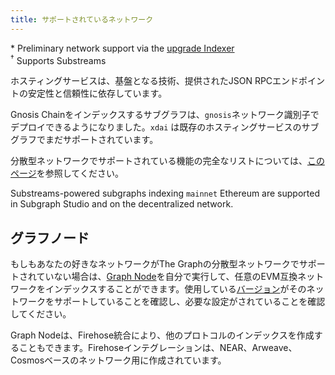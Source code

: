 ```yaml
---
title: サポートされているネットワーク
---
```




<SupportedNetworksTable networks={props.networks} />

\* Preliminary network support via the [upgrade Indexer](https://thegraph.com/blog/upgrade-indexer/)  
&#8288;<sup>†</sup> Supports Substreams

ホスティングサービスは、基盤となる技術、提供されたJSON RPCエンドポイントの安定性と信頼性に依存しています。

Gnosis Chainをインデックスするサブグラフは、`gnosis`ネットワーク識別子でデプロイできるようになりました。`xdai` は既存のホスティングサービスのサブグラフでまだサポートされています。

分散型ネットワークでサポートされている機能の完全なリストについては、[このページ](https://github.com/graphprotocol/indexer/blob/main/docs/feature-support-matrix.md)を参照してください。

Substreams-powered subgraphs indexing `mainnet` Ethereum are supported in Subgraph Studio and on the decentralized network.

## グラフノード

もしもあなたの好きなネットワークがThe Graphの分散型ネットワークでサポートされていない場合は、[Graph Node](https://github.com/graphprotocol/graph-node)を自分で実行して、任意のEVM互換ネットワークをインデックスすることができます。使用している[バージョン](https://github.com/graphprotocol/graph-node/releases)がそのネットワークをサポートしていることを確認し、必要な設定がされていることを確認してください。

Graph Nodeは、Firehose統合により、他のプロトコルのインデックスを作成することもできます。Firehoseインテグレーションは、NEAR、Arweave、Cosmosベースのネットワーク用に作成されています。
